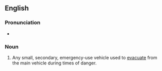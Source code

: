 ==English==

===Pronunciation===
* {{IPA|/əˈskep.pɔd/|lang=en}}

===Noun===
{{en-noun}}

# {{lb|en|mostly|scifi}} Any small, secondary, emergency-use vehicle used to [[evacuate]] from the main vehicle during times of danger.